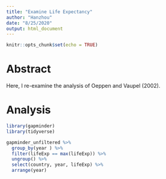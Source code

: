```yaml
---
title: "Examine Life Expectancy"
author: "Hanzhou"
date: "8/25/2020"
output: html_document
---
```


```r
knitr::opts_chunk$set(echo = TRUE)
```

# Abstract

Here, I re-examine the analysis of Oeppen and Vaupel (2002).

# Analysis

```r
library(gapminder)
library(tidyverse)

gapminder_unfiltered %>%
  group_by(year ) %>%
  filter(lifeExp == max(lifeExp)) %>%
  ungroup() %>%
  select(country, year, lifeExp) %>%
  arrange(year)
```